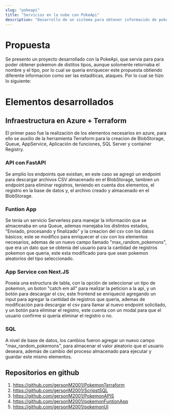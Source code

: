 ```yaml
---
slug: "pokeapi"
title: "Servicios en la nube con PokeApi"
description: "Desarrollo de un sistema para obtener información de pokemones, usando la PokeApi y con servicios en la nube"
---
```


# Propuesta
Se presento un proyecto desarrollado con la PokeApi, que servia para para poder obtener pokemon de distitos tipos,
aunque solomente retornaba el nombre y el tipo, por lo cual se queria enriquecer este propuesta obtiendo diferente 
informacion como ser las estaditicas, ataques.
Por lo cual se hizo lo siguiente:

# Elementos desarrollados
## Infraestructura en Azure + Terraform
El primer paso fue la realización de los elementos necesarios en azure, para ello se auxilio de la herramienta Terraform
para la creacion de BlobStorage, Queue, AppService, Aplicación de funciones, SQL Server y container Registry.

### API con FastAPI
Se amplio los endpoints que existian, en este caso se agregó un endpoint para descargar archivos CSV almacenado en el BlobStorage,
tambien un endpoint para eliminar registros, teniendo en cuenta dos elementos, el registro en la base de datos y, el archivo creado y
almacenado en el BlobStorage.

### Funtion App
Se tenia un servicio Serverless para manejar la información que se almacenaba en una Queue, ademas manejaba los distintos estados, "Enviado, procesando y finalizado"
y la creacion del csv con los datos básicos; este se modifico para enriquecer el csv con los elementos necesarios, ademas de un nuevo campo
llamado "max_random_pokemons", que era un dato que se obtenia del usuario para la cantidad de registros pokemon que queria, este esta modificado para que sean pokemon aleatorios del tipo
seleccionado.

### App Service con Next.JS
Poseia una estructura de tabla, con la opción de seleccionar un tipo de pokemon, un boton "catch em all" para realizar la peticion a la api, y un botón para descargar el csv,
este frontend se enriqueció agregando un input para agregar la cantidad de registros que queria, ademas de modificación para descargar el csv para llamar al nuevo endpoint solicitado,
y un botón para eliminar el registro, este cuenta con un modal para que el usuario confirme si queria eliminar el registro o no.

### SQL
A nivel de base de datos, los cambios fueron agregar un nuevo campo "max_random_pokemons", para almacenar el valor aleatorio que el usuario deseara, además de cambio del proceso almacenado 
para ejecutar y guardar este mismo elementos.

## Repositorios en github
1. https://github.com/gersonM2001/PokemonTerraform
2. https://github.com/gersonM2001/ScripstSQL
3. https://github.com/gersonM2001/PokemonAPIS
4. https://github.com/gersonM2001/pokemonFuntionApp
5. https://github.com/gersonM2001/pokemonUI
